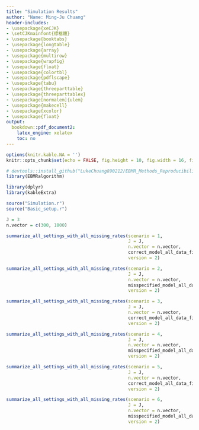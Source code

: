 ```yaml
---
title: "Simulation Results"
author: "Name: Ming-Ju Chuang"
header-includes:
- \usepackage{xeCJK}
- \setCJKmainfont{標楷體}
- \usepackage{booktabs}
- \usepackage{longtable}
- \usepackage{array}
- \usepackage{multirow}
- \usepackage{wrapfig}
- \usepackage{float}
- \usepackage{colortbl}
- \usepackage{pdflscape}
- \usepackage{tabu}
- \usepackage{threeparttable}
- \usepackage{threeparttablex}
- \usepackage[normalem]{ulem}
- \usepackage{makecell}
- \usepackage{xcolor}
- \usepackage{float}
output:
  bookdown::pdf_document2:
    latex_engine: xelatex
    toc: no
---
```


```r
options(knitr.kable.NA = '')
knitr::opts_chunk$set(echo = FALSE, fig.height = 10, fig.width = 16, fig.align = "center")

# devtools::install_github("LukeChuang890212/EBMR_Methods_Reproducibility_Materials/EBMRalgorithm")
library(EBMRalgorithm)

library(dplyr)
library(kableExtra)

source("Simulation.r")
source("Basic_setup.r")
```

```r
J = 3
n.vector = c(300, 1000)
```

```r
summarize_all_settings_with_all_missing_rates(scenario = 1,
                                              J = J,
                                              n.vector = n.vector,
                                              correct_model_all_data_file.list,
                                              version = 2)
```

```r
summarize_all_settings_with_all_missing_rates(scenario = 2,
                                              J = J,
                                              n.vector = n.vector,
                                              misspecified_model_all_data_file.list,
                                              version = 2)
```

```r
summarize_all_settings_with_all_missing_rates(scenario = 3,
                                              J = J,
                                              n.vector = n.vector,
                                              correct_model_all_data_file.list,
                                              version = 2)
```

```r
summarize_all_settings_with_all_missing_rates(scenario = 4,
                                              J = J,
                                              n.vector = n.vector,
                                              misspecified_model_all_data_file.list,
                                              version = 2)
```

```r
summarize_all_settings_with_all_missing_rates(scenario = 5,
                                              J = J,
                                              n.vector = n.vector,
                                              correct_model_all_data_file.list,
                                              version = 2)
```

```r
summarize_all_settings_with_all_missing_rates(scenario = 6,
                                              J = J,
                                              n.vector = n.vector,
                                              misspecified_model_all_data_file.list,
                                              version = 2)
```


